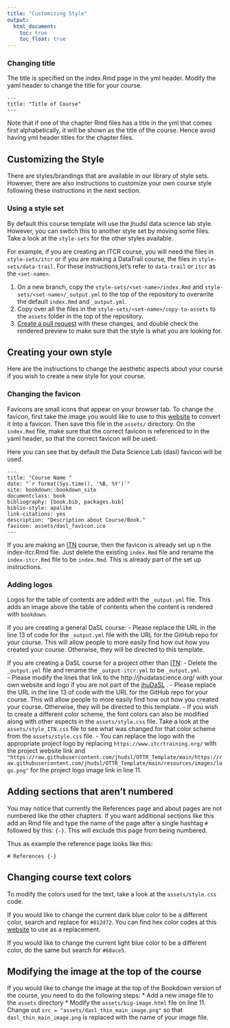 ```yaml
---
title: "Customizing Style"
output:
  html_document:
    toc: true
    toc_float: true
---
```


### Changing title

The title is specified on the index.Rmd page in the yml header. Modify the yaml header to change the title for your course.

```
---
title: "Title of Course"
---
```

Note that if one of the chapter Rmd files has a title in the yml that comes first alphabetically, it will be shown as the title of the course. Hence avoid having yml header titles for the chapter files.

## Customizing the Style

There are styles/brandings that are available in our library of style sets. However, there are also instructions to customize your own course style following these instructions in the next section.

### Using a style set

By default this course template will use the jhudsl data science lab style. However, you can switch this to another style set by moving some files. Take a look at the `style-sets` for the other styles available.

For example, if you are creating an ITCR course, you will need the files in `style-sets/itcr` or if you are making a DataTrail course, the files in `style-sets/data-trail`. For these instructions,let's refer to `data-trail` or `itcr` as the `<set-name>`.

1. On a new branch, copy the `style-sets/<set-name>/index.Rmd` and `style-sets/<set-name>/_output.yml` to the top of the repository to overwrite the default `index.Rmd` and `_output.yml`.
1. Copy over all the files in the `style-sets/<set-name>/copy-to-assets` to the `assets` folder in the top of the repository.
1. [Create a pull request](https://github.com/jhudsl/OTTR_Template/wiki/About-pull-request-review) with these changes, and double check the rendered preview to make sure that the style is what you are looking for.

## Creating your own style

Here are the instructions to change the aesthetic aspects about your course if you wish to create a new style for your course.

### Changing the favicon

Favicons are small icons that appear on your browser tab. To change the favicon, first take the image you would like to use to this [website](https://favicon.io/favicon-converter/) to convert it into a favicon. Then save this file in the `assets/` directory. On the `index.Rmd` file, make sure that the correct favicon is referenced to in the yaml header, so that the correct favicon will be used.

Here you can see that by default the Data Science Lab (dasl) favicon will be used.

```
---
title: "Course Name "
date: "`r format(Sys.time(), '%B, %Y')`"
site: bookdown::bookdown_site
documentclass: book
bibliography: [book.bib, packages.bib]
biblio-style: apalike
link-citations: yes
description: "Description about Course/Book."
favicon: assets/dasl_favicon.ico
---
```
If you are making an [ITN](https://www.itcrtraining.org/) course, then the favicon is already set up n the index-itcr.Rmd file. Just delete the existing `index.Rmd` file and rename the `index-itcr.Rmd` file to be `index.Rmd`. This is already part of the set up instructions.

### Adding logos

Logos for the table of contents are added with the  `_output.yml` file. This adds an image above the table of contents when the content is rendered with `bookdown`.

If you are creating a general DaSL course:
 - Please replace the URL in the line 13 of code for the `_output.yml` file with the URL for the GitHub repo for your course. This will allow people to more easily find how out how you created your course. Otherwise, they will be directed to this template.

If you are creating a DaSL course for a project other than [ITN](https://www.itcrtraining.org/):
 - Delete the `_output.yml` file and rename the `_output-itcr.yml` to be `_output.yml`.  
 - Please modify the lines that link to the http://jhudatascience.org/ with your own website and logo if you are not part of the [jhuDaSL](http://jhudatascience.org/) .
- Please replace the URL in the line 13 of code with the URL for the GitHub repo for your course. This will allow people to more easily find how out how you created your course. Otherwise, they will be directed to this template.
- If you wish to create a different color scheme, the font colors can also be modified along with other aspects in the `assets/style.css` file. Take a look at the `assets/style_ITN.css` file to see what was changed for that color scheme from the `assets/style.css` file.
- You can replace the logo with the appropriate project logo by replacing `https://www.itcrtraining.org/` with the project website link and ` "https://raw.githubusercontent.com/jhudsl/OTTR_Template/main/https://raw.githubusercontent.com/jhudsl/OTTR_Template/main/resources/images/logo.png"` for the project logo image link in line 11.


## Adding sections that aren't numbered
You may notice that currently the References page and about pages are not numbered like the other chapters. If you want additional sections like this add an Rmd file and type the name of the page after a single hashtag `#` followed by this: `{-}`. This will exclude this page from being numbered.

Thus as example the reference page looks like this:

```
# References {-}
```

## Changing course text colors

To modify the colors used for the text, take a look at the `assets/style.css` code.

If you would like to change the current dark blue color to be a different color, search and replace for `#012d72`. You can find hex color codes at this [website](https://htmlcolorcodes.com/color-picker/) to use as a replacement.

If you would like to change the current light blue color to be a different color, do the same but search for `#68ace5`.

## Modifying the image at the top of the course

If you would like to change the image at the top of the Bookdown version of the course, you need to do the following steps:
* Add a new image file to the `assets` directory
* Modify the `assets/big-image.html` file on line 11. Change out `src = "assets/dasl_thin_main_image.png"` so that `dasl_thin_main_image.png` is replaced with the name of your image file.
